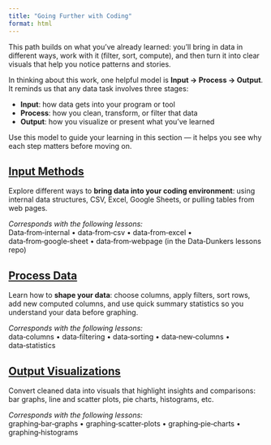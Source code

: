 ```yaml
---
title: "Going Further with Coding"
format: html
---
```


This path builds on what you’ve already learned: you’ll bring in data in different ways, work with it (filter, sort, compute), and then turn it into clear visuals that help you notice patterns and stories.

In thinking about this work, one helpful model is **Input → Process → Output**. It reminds us that any data task involves three stages:

- **Input**: how data gets into your program or tool  
- **Process**: how you clean, transform, or filter that data  
- **Output**: how you visualize or present what you’ve learned  

Use this model to guide your learning in this section — it helps you see why each step matters before moving on.

## [Input Methods](01-input/index.qmd)

Explore different ways to **bring data into your coding environment**: using internal data structures, CSV, Excel, Google Sheets, or pulling tables from web pages. 

*Corresponds with the following lessons:*  
Data‑from‑internal • data‑from‑csv • data‑from‑excel • data‑from‑google‑sheet • data‑from‑webpage (in the Data‑Dunkers lessons repo)

## [Process Data](02-process/index.qmd)

Learn how to **shape your data**: choose columns, apply filters, sort rows, add new computed columns, and use quick summary statistics so you understand your data before graphing.

*Corresponds with the following lessons:*  
data‑columns • data‑filtering • data‑sorting • data‑new‑columns • data‑statistics

## [Output Visualizations](03-output/index.qmd)

Convert cleaned data into visuals that highlight insights and comparisons: bar graphs, line and scatter plots, pie charts, histograms, etc.

*Corresponds with the following lessons:*  
graphing‑bar‑graphs • graphing‑scatter‑plots • graphing‑pie‑charts • graphing‑histograms

